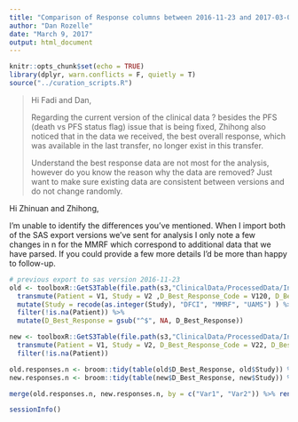 ```yaml
---
title: "Comparison of Response columns between 2016-11-23 and 2017-03-06 versions"
author: "Dan Rozelle"
date: "March 9, 2017"
output: html_document
---
```


```r
knitr::opts_chunk$set(echo = TRUE)
library(dplyr, warn.conflicts = F, quietly = T)
source("../curation_scripts.R")
```

> Hi Fadi and Dan,
>  
> Regarding the current version of the clinical data ? besides the PFS (death vs PFS status flag) issue that is being fixed,  Zhihong also noticed that in the data we received, the best overall response, which was available in the last transfer, no longer exist in this transfer.
>  
> Understand the best response data are not most for the analysis, however do you know the reason why the data are removed? Just want to make sure existing data are consistent between versions and do not change randomly.
> 

Hi Zhinuan and Zhihong,

I'm unable to identify the differences you've mentioned. When I import both of the SAS export versions we've sent for analysis I only note a few changes in n for the MMRF which correspond to additional data that we have parsed. If you could provide a few more details I'd be more than happy to follow-up. 

```r
# previous export to sas version 2016-11-23
old <- toolboxR::GetS3Table(file.path(s3,"ClinicalData/ProcessedData/Integrated/sas/archive/per.patient.nd.tumor.all_2016-11-23.txt"), sep = ",", header = F) %>%
  transmute(Patient = V1, Study = V2 ,D_Best_Response_Code = V120, D_Best_Response = V121) %>%
  mutate(Study = recode(as.integer(Study), "DFCI", "MMRF", "UAMS") ) %>%
  filter(!is.na(Patient)) %>%
  mutate(D_Best_Response = gsub("^$", NA, D_Best_Response))

new <- toolboxR::GetS3Table(file.path(s3,"ClinicalData/ProcessedData/Integrated/sas/per.patient.clinical.nd.tumor_2017-03-06.txt"), sep = ",", header = F) %>%
  transmute(Patient = V1, Study = V2, D_Best_Response_Code = V22, D_Best_Response = V23) %>%
  filter(!is.na(Patient))

old.responses.n <- broom::tidy(table(old$D_Best_Response, old$Study)) %>% rename(old.n = Freq)
new.responses.n <- broom::tidy(table(new$D_Best_Response, new$Study)) %>% rename(new.n = Freq)

merge(old.responses.n, new.responses.n, by = c("Var1", "Var2")) %>% rename(Best_Response = Var1, Study = Var2) %>% arrange(Study, Best_Response)
```

```r
sessionInfo()
```
